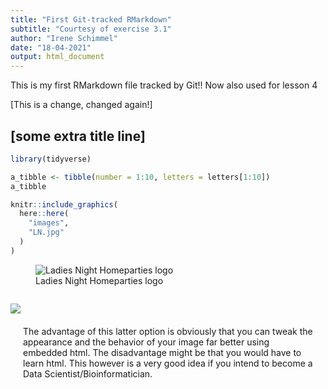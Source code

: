 ```yaml
---
title: "First Git-tracked RMarkdown"
subtitle: "Courtesy of exercise 3.1"
author: "Irene Schimmel"
date: "18-04-2021"
output: html_document
---
```


This is my first RMarkdown file tracked by Git!!
Now also used for lesson 4

[This is a change, changed again!]

## [some extra title line]

``` r
library(tidyverse)
```

``` r
a_tibble <- tibble(number = 1:10, letters = letters[1:10])
a_tibble
```

``` r
knitr::include_graphics(
  here::here(
    "images",
    "LN.jpg"
  )
)
```


![Ladies Night Homeparties logo](./images/LN.jpg)
<div style="display: table;">
  <span>
  <img src="https://static.wikia.nocookie.net/transformers/images/b/bf/Perceptorg1.jpg" 
    style="   vertical-align: middle; 
              display: table-cell;" />
  </span>
  <span style=" vertical-align: middle; 
                display: table-cell; 
                padding: 20px;">
  The advantage of this latter option is obviously that you can tweak the appearance and the behavior of your image far better using embedded html. The disadvantage might be that you would have to learn html. This however is a very good idea if you intend to become a Data Scientist/Bioinformatician.
  </span>
</div>
